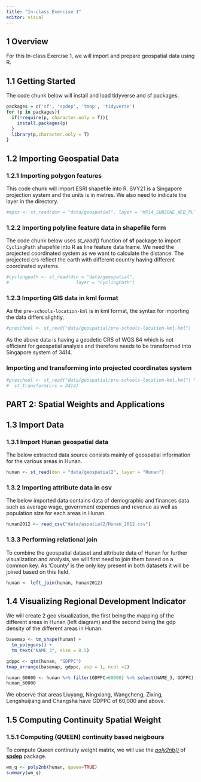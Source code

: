 ```yaml
---
title: "In-class Exercise 1"
editor: visual
---
```


## 1 Overview

For this In-class Exercise 1, we will import and prepare geospatial data using R.

## 1.1 Getting Started

The code chunk below will install and load tidyverse and sf packages.

```r
packages = c('sf', 'spdep', 'tmap', 'tidyverse')
for (p in packages){
  if(!require(p, character.only = T)){
    install.packages(p)
  }
  library(p,character.only = T)
}
```

## 1.2 Importing Geospatial Data

### 1.2.1 Importing polygon features

This code chunk will import ESRI shapefile into R. SVY21 is a Singapore projection system and the units is in metres. We also need to indicate the layer in the directory.

```r
#mpsz <- st_read(dsn = "data/geospatial", layer = "MP14_SUBZONE_WEB_PL")
```

### 1.2.2 Importing polyline feature data in shapefile form

The code chunk below uses *st_read()* function of **sf** package to import `CyclingPath` shapefile into R as line feature data frame. We need the projected coordinated system as we want to calculate the distance. The projected crs reflect the earth with different country having different coordinated systems.

```r
#cyclingpath <- st_read(dsn = "data/geospatial", 
#                         layer = "CyclingPath")
```

### 1.2.3 Importing GIS data in kml format

As the `pre-schools-location-kml` is in kml format, the syntax for importing the data differs slightly.

```r
#preschool <- st_read("data/geospatial/pre-schools-location-kml.kml")
```

As the above data is having a geodetic CRS of WGS 84 which is not efficient for geospatial analysis and therefore needs to be transformed into Singapore system of 3414.

### Importing and transforming into projected coordinates system

```r
#preschool <- st_read("data/geospatial/pre-schools-location-kml.kml") %>%
#  st_transform(crs = 3414)
```

## PART 2: Spatial Weights and Applications

## 1.3 Import Data

### 1.3.1 Import Hunan geospatial data

The below extracted data source consists mainly of geospatial information for the various areas in Hunan.

```r
hunan <- st_read(dsn = "data/geospatial2", layer = "Hunan")
```

### 1.3.2 Importing attribute data in csv

The below imported data contains data of demographic and finances data such as average wage, government expenses and revenue as well as population size for each areas in Hunan.

```r
hunan2012 <- read_csv("data/aspatial2/Hunan_2012.csv")
```

### 1.3.3 Performing relational join

To combine the geospatial dataset and attribute data of Hunan for further visualization and analysis, we will first need to join them based on a common key. As 'County' is the only key present in both datasets it will be joined based on this field.

```r
hunan <- left_join(hunan, hunan2012)
```

## 1.4 Visualizing Regional Development Indicator

We will create 2 geo visualization, the first being the mapping of the different areas in Hunan (left diagram) and the second being the gdp density of the different areas in Hunan.

```r
basemap <- tm_shape(hunan) + 
  tm_polygons() +
  tm_text("NAME_3", size = 0.5)

gdppc <- qtm(hunan, "GDPPC")
tmap_arrange(basemap, gdppc, asp = 1, ncol =2)
```

```r
hunan_60000 <- hunan %>% filter(GDPPC>60000) %>% select(NAME_3, GDPPC)
hunan_60000
```

We observe that areas Liuyang, Ningxiang, Wangcheng, Zixing, Lengshuijiang and Changsha have GDPPC of 60,000 and above.

## 1.5 Computing Continuity Spatial Weight

### 1.5.1 Computing (QUEEN) continuity based neigbours

To compute Queen continuity weight matrix, we will use the [*poly2nb()*](https://r-spatial.github.io/spdep/reference/poly2nb.html) of [**spdep**](https://r-spatial.github.io/spdep/) package.

```r
wm_q <- poly2nb(hunan, queen=TRUE)
summary(wm_q)
```
